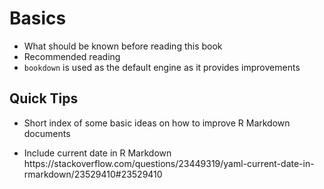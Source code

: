 # Basics

- What should be known before reading this book
- Recommended reading
- `bookdown` is used as the default engine as it provides improvements

## Quick Tips

- Short index of some basic ideas on how to improve R Markdown documents

- Include current date in R Markdown https://stackoverflow.com/questions/23449319/yaml-current-date-in-rmarkdown/23529410#23529410

